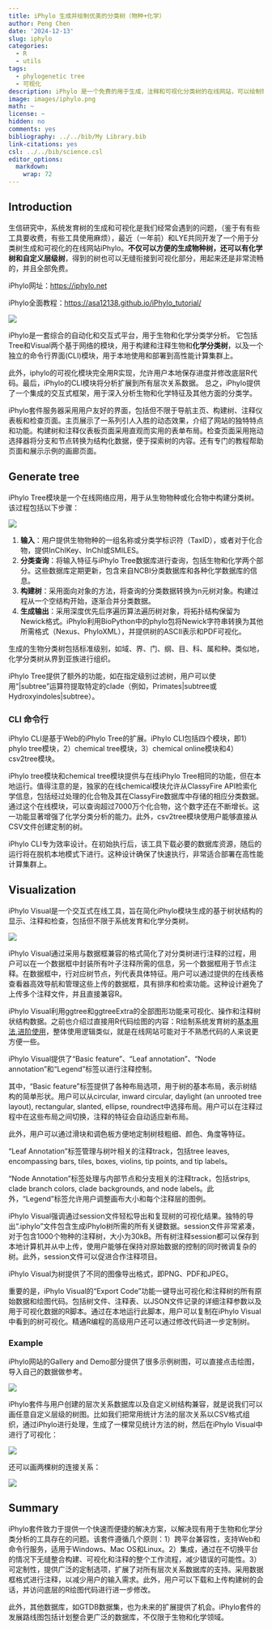 ```yaml
---
title: iPhylo 生成并绘制优美的分类树（物种+化学）
author: Peng Chen
date: '2024-12-13'
slug: iphylo
categories:
  - R
  - utils
tags:
  - phylogenetic tree
  - 可视化
description: iPhylo 是一个免费的用于生成，注释和可视化分类树的在线网站，可以绘制物种，化合物和其他层级结构的各种树图并方便地添加复杂注释信息。
image: images/iphylo.png
math: ~
license: ~
hidden: no
comments: yes
bibliography: ../../bib/My Library.bib
link-citations: yes
csl: ../../bib/science.csl
editor_options: 
  markdown: 
    wrap: 72
---
```


## Introduction

生信研究中，系统发育树的生成和可视化是我们经常会遇到的问题，（鉴于有有些工具要收费，有些工具使用麻烦），最近（一年前）和LYE共同开发了一个用于分类树生成和可视化的在线网站iPhylo。**不仅可以方便的生成物种树，还可以有化学树和自定义层级树**，得到的树也可以无缝衔接到可视化部分，用起来还是非常流畅的，并且全部免费。

iPhylo网址：<https://iphylo.net>

iPhylo全面教程：<https://asa12138.github.io/iPhylo_tutorial/>

![](images/iphylo_main.png)

iPhylo是一套综合的自动化和交互式平台，用于生物和化学分类学分析。
它包括Tree和Visual两个基于网络的模块，用于构建和注释生物和**化学分类树**，以及一个独立的命令行界面(CLI)模块，用于本地使用和部署到高性能计算集群上。

此外，iphylo的可视化模块完全用R实现，允许用户本地保存进度并修改底层R代码。最后，iPhylo的CLI模块将分析扩展到所有层次关系数据。
总之，iPhylo提供了一个集成的交互式框架，用于深入分析生物和化学特征及其他方面的分类学。

iPhylo套件服务器采用用户友好的界面，包括但不限于导航主页、构建树、注释仪表板和检查页面。主页展示了一系列引人入胜的动态效果，介绍了网站的独特特点和功能。构建树和注释仪表板页面采用直观而实用的表单布局。检查页面采用拖动选择器将分支和节点转换为结构化数据，便于探索树的内容。还有专门的教程帮助页面和展示示例的画廊页面。

## Generate tree

iPhylo Tree模块是一个在线网络应用，用于从生物物种或化合物中构建分类树。该过程包括以下步骤：

![](images/iphylo_tree.png)

1. **输入**：用户提供生物物种的一组名称或分类学标识符（TaxID），或者对于化合物，提供InChIKey、InChI或SMILES。
2. **分类查询**：将输入特征与iPhylo Tree数据库进行查询，包括生物和化学两个部分。这些数据库定期更新，包含来自NCBI分类数据库和各种化学数据库的信息。
3. **构建树**：采用面向对象的方法，将查询的分类数据转换为n元树对象。构建过程从一个空结构开始，逐渐合并分类数据。
4. **生成输出**：采用深度优先后序遍历算法遍历树对象，将拓扑结构保留为Newick格式。iPhylo利用BioPython中的phylo包将Newick字符串转换为其他所需格式（Nexus、PhyloXML），并提供树的ASCII表示和PDF可视化。

生成的生物分类树包括标准级别，如域、界、门、纲、目、科、属和种。类似地，化学分类树从界到亚族进行组织。

iPhylo Tree提供了额外的功能，如在指定级别过滤树，用户可以使用“|subtree”运算符提取特定的clade（例如，Primates|subtree或Hydroxyindoles|subtree）。

### CLI 命令行

iPhylo CLI是基于Web的iPhylo Tree的扩展。iPhylo CLI包括四个模块，即1）phylo tree模块，2）chemical tree模块，3）chemical online模块和4）csv2tree模块。

iPhylo tree模块和chemical tree模块提供与在线iPhylo Tree相同的功能，但在本地运行。值得注意的是，独家的在线chemical模块允许从ClassyFire API检索化学信息，包括经过处理的化合物及其在ClassyFire数据库中存储的相应分类数据。通过这个在线模块，可以查询超过7000万个化合物，这个数字还在不断增长。这一功能显著增强了化学分类分析的能力。此外，csv2tree模块使用户能够直接从CSV文件创建定制的树。

iPhylo CLI专为效率设计。在初始执行后，该工具下载必要的数据库资源，随后的运行将在脱机本地模式下进行。这种设计确保了快速执行，非常适合部署在高性能计算集群上。

## Visualization

iPhylo Visual是一个交互式在线工具，旨在简化iPhylo模块生成的基于树状结构的显示、注释和检查，包括但不限于系统发育和化学分类树。

![](images/iphylo_vis.png)

iPhylo Visual通过采用与数据框兼容的格式简化了对分类树进行注释的过程，用户可以在一个数据框中封装所有叶子注释所需的信息，另一个数据框用于节点注释。在数据框中，行对应树节点，列代表具体特征。用户可以通过提供的在线表格查看器高效导航和管理这些上传的数据框，具有排序和检索功能。这种设计避免了上传多个注释文件，并且直接兼容R。

iPhylo Visual利用ggtree和ggtreeExtra的全部图形功能来可视化、操作和注释树状结构数据。之前也介绍过直接用R代码绘图的内容：R绘制系统发育树的[基本用法](../r-tree),[进阶使用](../r-tree2)，整体使用逻辑类似，就是在线网站可能对于不熟悉代码的人来说更方便一些。

iPhylo Visual提供了“Basic feature”、“Leaf annotation”、“Node annotation”和“Legend”标签以进行注释控制。

其中，“Basic feature”标签提供了各种布局选项，用于树的基本布局，表示树结构的简单形状。用户可以从circular, inward circular, daylight (an unrooted tree layout), rectangular, slanted, ellipse, roundrect中选择布局。用户可以在注释过程中在这些布局之间切换，注释的特征会自动适应新布局。

此外，用户可以通过滑块和调色板方便地定制树枝粗细、颜色、角度等特征。 

“Leaf Annotation”标签管理与树叶相关的注释track，包括tree leaves, encompassing bars, tiles, boxes, violins, tip points, and tip labels。 

“Node Annotation”标签处理与内部节点和分支相关的注释track，包括strips, clade branch colors, clade backgrounds, and node labels。此外，“Legend”标签允许用户调整画布大小和每个注释层的图例。

iPhylo Visual强调通过session文件轻松导出和复现树的可视化结果。独特的导出“.iphylo”文件包含生成iPhylo树所需的所有关键数据。session文件非常紧凑，对于包含1000个物种的注释树，大小为30kB。所有树注释session都可以保存到本地计算机并从中上传，使用户能够在保持对原始数据的控制的同时微调复杂的树。此外，session文件可以促进合作注释项目。

iPhylo Visual为树提供了不同的图像导出格式，即PNG、PDF和JPEG。

重要的是，iPhylo Visual的“Export Code”功能一键导出可视化和注释树的所有原始数据和绘图代码。包括树文件、注释表、以JSON文件记录的详细注释参数以及用于可视化数据的R脚本。通过在本地运行此脚本，用户可以复制在iPhylo Visual中看到的树可视化。精通R编程的高级用户还可以通过修改代码进一步定制树。

### Example

iPhylo网站的Gallery and Demo部分提供了很多示例树图，可以直接点击绘图，导入自己的数据做参考。

![](images/iphylo.png)

iPhylo套件与用户创建的层次关系数据库以及自定义树结构兼容，就是说我们可以画任意自定义层级的树图。比如我们把常用统计方法的层次关系以CSV格式组织，通过iPhylo进行处理，生成了一棵常见统计方法的树，然后在iPhylo Visual中进行了可视化：

![](images/iphylo_stat.png)

还可以画两棵树的连接关系：

![](images/corr-961_664.jpg)

## Summary

iPhylo套件致力于提供一个快速而便捷的解决方案，以解决现有用于生物和化学分类分析的工具存在的问题。该套件遵循几个原则：1）跨平台兼容性，支持Web和命令行服务，适用于Windows、Mac OS和Linux。2）集成，通过在不切换平台的情况下无缝整合构建、可视化和注释的整个工作流程，减少错误的可能性。3）可定制性，提供广泛的定制选项，扩展了对所有层次关系数据库的支持。采用数据框格式进行注释，以减少用户的输入需求。此外，用户可以下载和上传构建树的会话，并访问底层的R绘图代码进行进一步修改。

此外，其他数据库，如GTDB数据集，也为未来的扩展提供了机会。iPhylo套件的发展路线图包括计划整合更广泛的数据库，不仅限于生物和化学领域。

